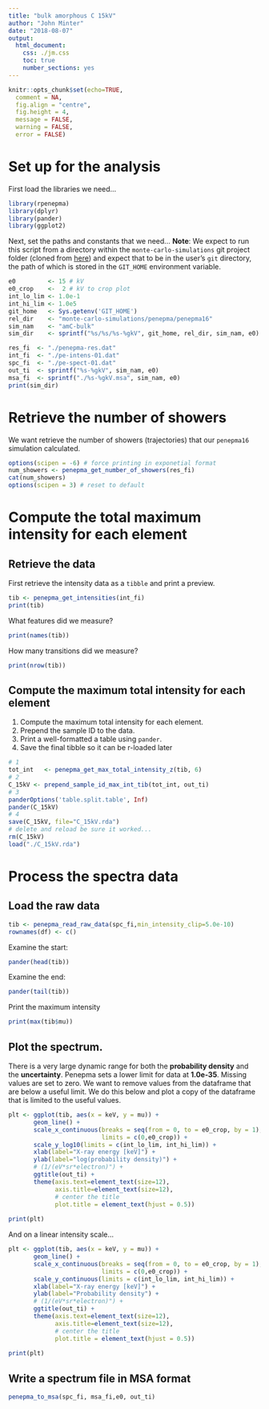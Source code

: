 ```yaml
---
title: "bulk amorphous C 15kV"
author: "John Minter"
date: "2018-08-07"
output:
  html_document:
    css: ./jm.css
    toc: true
    number_sections: yes
---
```



```r
knitr::opts_chunk$set(echo=TRUE,
  comment = NA,
  fig.align = "centre",
  fig.height = 4,
  message = FALSE,
  warning = FALSE,
  error = FALSE)
```

# Set up for the analysis

First load the libraries we need...

```r
library(rpenepma)
library(dplyr)
library(pander)
library(ggplot2)
```


Next, set the paths and constants that we need... **Note**: We expect
to run this script from a directory within the `monte-carlo-simulations`
git project folder (cloned from
[here](https://github.com/jrminter/monte-carlo-simulations)) and expect that
to be in the user's `git` directory, the path of which is stored in the
`GIT_HOME` environment variable.

```r
e0         <- 15 # kV
e0_crop    <-  2 # kV to crop plot
int_lo_lim <- 1.0e-1
int_hi_lim <- 1.0e5
git_home   <- Sys.getenv('GIT_HOME')
rel_dir    <- "monte-carlo-simulations/penepma/penepma16"
sim_nam    <- "amC-bulk"
sim_dir    <- sprintf("%s/%s/%s-%gkV", git_home, rel_dir, sim_nam, e0)

res_fi  <- "./penepma-res.dat"
int_fi  <- "./pe-intens-01.dat"
spc_fi  <- "./pe-spect-01.dat"
out_ti  <- sprintf("%s-%gkV", sim_nam, e0)
msa_fi  <- sprintf("./%s-%gkV.msa", sim_nam, e0)
print(sim_dir)
```

# Retrieve the number of showers

We want retrieve the number of showers (trajectories) that our `penepma16`
simulation calculated.

```r
options(scipen = -6) # force printing in exponetial format
num_showers <- penepma_get_number_of_showers(res_fi)
cat(num_showers)
options(scipen = 3) # reset to default
```

# Compute the total maximum intensity for each element

## Retrieve the data

First retrieve the intensity data as a `tibble` and print a preview.

```r
tib <- penepma_get_intensities(int_fi)
print(tib)
```

What features did we measure?

```r
print(names(tib))
```

How many transitions did we measure?

```r
print(nrow(tib))
```

## Compute the maximum total intensity for each element

1. Compute the maximum total intensity for each element.
2. Prepend the sample ID to the data.
3. Print a well-formatted a table using `pander`.
4. Save the final tibble so it can be r-loaded later

```r
# 1
tot_int   <- penepma_get_max_total_intensity_z(tib, 6)
# 2
C_15kV <- prepend_sample_id_max_int_tib(tot_int, out_ti)
# 3
panderOptions('table.split.table', Inf)
pander(C_15kV)
# 4
save(C_15kV, file="C_15kV.rda")
# delete and reload be sure it worked...
rm(C_15kV)
load("./C_15kV.rda")
```

# Process the spectra data

## Load the raw data

```r
tib <- penepma_read_raw_data(spc_fi,min_intensity_clip=5.0e-10)
rownames(df) <- c()
```

Examine the start:

```r
pander(head(tib))
```

Examine the end:

```r
pander(tail(tib))
```

Print the maximum intensity

```r
print(max(tib$mu))
```


## Plot the spectrum.

There is a very large dynamic
range for both the **probability density** and the **uncertainty**.
Penepma sets a lower limit for data at **1.0e-35**. Missing values are
set to zero. We want to remove values from the dataframe that are
below a useful limit. We do this below and plot a copy of the 
dataframe that is limited to the useful values.


```r
plt <- ggplot(tib, aes(x = keV, y = mu)) +
       geom_line() + 
       scale_x_continuous(breaks = seq(from = 0, to = e0_crop, by = 1),
                          limits = c(0,e0_crop)) +
       scale_y_log10(limits = c(int_lo_lim, int_hi_lim)) +
       xlab(label="X-ray energy [keV]") +
       ylab(label="log(probability density)") +
       # (1/(eV*sr*electron)") +
       ggtitle(out_ti) +
       theme(axis.text=element_text(size=12),
             axis.title=element_text(size=12),
             # center the title
             plot.title = element_text(hjust = 0.5))
       
print(plt)
```
And on a linear intensity scale...

```r
plt <- ggplot(tib, aes(x = keV, y = mu)) +
       geom_line() + 
       scale_x_continuous(breaks = seq(from = 0, to = e0_crop, by = 1),
                          limits = c(0,e0_crop)) +
       scale_y_continuous(limits = c(int_lo_lim, int_hi_lim)) +
       xlab(label="X-ray energy [keV]") +
       ylab(label="Probability density") +
       # (1/(eV*sr*electron)") +
       ggtitle(out_ti) +
       theme(axis.text=element_text(size=12),
             axis.title=element_text(size=12),
             # center the title
             plot.title = element_text(hjust = 0.5))
       
print(plt)
```

## Write a spectrum file in MSA format

```r
penepma_to_msa(spc_fi, msa_fi,e0, out_ti)
```


